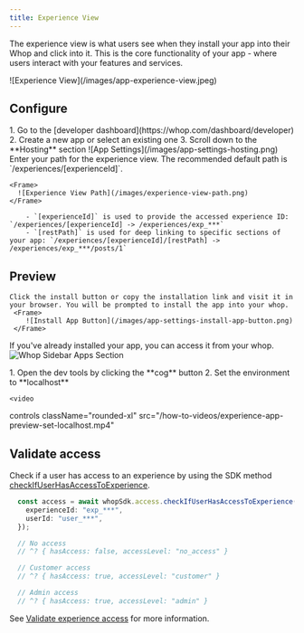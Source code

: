 ```yaml
---
title: Experience View
---
```


The experience view is what users see when they install your app into their Whop and click into it. This is the core functionality of your app - where users interact with your features and services.

<Frame>
  ![Experience View](/images/app-experience-view.jpeg)
</Frame>

## Configure

<Steps>
  <Step title="Go to your app's hosting settings">
  1. Go to the [developer dashboard](https://whop.com/dashboard/developer)
  2. Create a new app or select an existing one
  3. Scroll down to the **Hosting** section

  <Frame>
    ![App Settings](/images/app-settings-hosting.png)
  </Frame>
</Step>

  <Step title="Enter your path">
		Enter your path for the experience view. The recommended default path is `/experiences/[experienceId]`.

    <Frame>
      ![Experience View Path](/images/experience-view-path.png)
    </Frame>

		- `[experienceId]` is used to provide the accessed experience ID: `/experiences/[experienceId] -> /experiences/exp_***`
		- `[restPath]` is used for deep linking to specific sections of your app: `/experiences/[experienceId]/[restPath] -> /experiences/exp_***/posts/1`
  </Step>
</Steps>

## Preview

<Steps>
  <Step title="Install your app">

    Click the install button or copy the installation link and visit it in your browser. You will be prompted to install the app into your whop.
	 <Frame>
		![Install App Button](/images/app-settings-install-app-button.png)
	 </Frame>

  



If you've already installed your app, you can access it from your whop.
	 <Frame>
		![Whop Sidebar Apps Section](/images/whop-experiences.png)
	 </Frame>
  </Step>

  <Step title="Set the environment">
  1. Open the dev tools by clicking the **cog** button
  2. Set the environment to **localhost**

	<video
  controls
  className="rounded-xl"
  src="/how-to-videos/experience-app-preview-set-localhost.mp4"
></video>
  </Step>
</Steps>



## Validate access

Check if a user has access to an experience by using the SDK method [checkIfUserHasAccessToExperience](/sdk/api/access/check-if-user-has-access-to-experience).

```ts
  const access = await whopSdk.access.checkIfUserHasAccessToExperience({
    experienceId: "exp_***",
    userId: "user_***",
  });

  // No access
  // ^? { hasAccess: false, accessLevel: "no_access" }

  // Customer access
  // ^? { hasAccess: true, accessLevel: "customer" }

  // Admin access
  // ^? { hasAccess: true, accessLevel: "admin" }
```

See [Validate experience access](/sdk/validate-access#validate-experience-access) for more information.